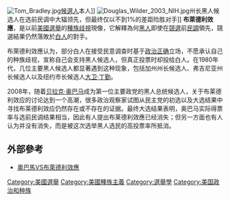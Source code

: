 {{NoteTA
|G1=USState
|G2 = PresidentsUS
}}
[[File:Tom_Bradley.jpg|thumb]][[候選人|候選人]]{{link-en|湯姆·布莱德利|Tom Bradley (American politician)}}本人]]
[[File:Douglas_Wilder_2003_NIH.jpg|thumb]]州长黑人候选人{{link-en|道格拉斯·怀尔德|Douglas Wilder}}在选前民调中大辐领先，但最终仅以不到1%的差距险胜对手]]
'''布萊德利效應'''，是以前[[美國選舉|美國選舉]]的[[種族歧視|種族歧視]]現像，它解釋為何[[黑人|黑人]]即使在[[競選|競選]]前[[民調|民調]]領先，競選結果仍然落敗於[[白人|白人]]的對手。

布萊德利效應认为，部分白人在接受民意调查时基于[[政治正确|政治正确]]立场，不愿承认自己的种族歧视，宣称自己会支持黑人候选人，但真正投票时却投给白人。在1980年代，几位主要黑人候选人都显著遇到这种现象，包括加州州长候选人{{link-en|湯姆·布莱德利|Tom Bradley (American politician)}}、弗吉尼亚州长候选人{{link-en|道格拉斯·怀尔德|Douglas Wilder}}以及纽约市长候选人[[大卫·丁勤|大卫·丁勤]]。

2008年，随着[[贝拉克·奥巴马|贝拉克·奥巴马]]成为第一位主要政党的黑人总统候选人，关于布莱德利效应的讨论达到一个高潮，很多政治观察家试图从民主党的初选以及大选结果中寻找布莱德利效应仍然存在或不存在的证据。最终大选结果表明，奥巴马实际得票率与选前民调结果相当，因此有人提出布莱德利效應已经消失；但另一方面也有人认为并没有消失，而是被这次选举黑人选民的高投票率所抵消。

== 外部參考 ==
* [http://www.yzzk.com/cfm/Content_Archive.cfm?Channel=kk&Path=3134705291/07kk1.cfm 奧巴馬VS布萊德利效應] {{Wayback|url=http://www.yzzk.com/cfm/Content_Archive.cfm?Channel=kk&Path=3134705291%2F07kk1.cfm |date=20190610193726 }}

[[Category:美國選舉|Category:美國選舉]]
[[Category:美國種族主義|Category:美國種族主義]]
[[Category:選舉學|Category:選舉學]]
[[Category:美国政治和种族|Category:美国政治和种族]]